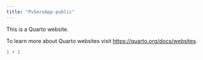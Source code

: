 ```yaml
---
title: "PvSeroApp-public"
---
```


This is a Quarto website.

To learn more about Quarto websites visit <https://quarto.org/docs/websites>.

```r
1 + 1
```
